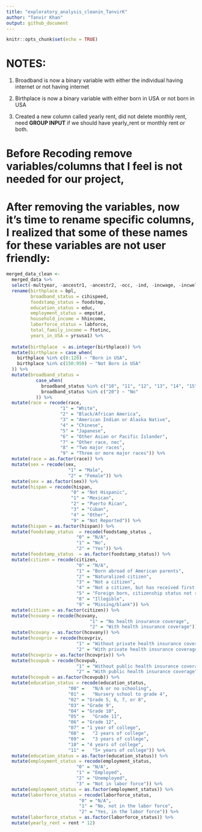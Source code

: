 ```yaml
---
title: "exploratory_analysis_cleanin_TanvirK"
author: "Tanvir Khan" 
output: github_document
---
```



```r
knitr::opts_chunk$set(echo = TRUE)
```

# NOTES:
1. Broadband is now a binary variable with either the individual having internet or not having internet 

3. Birthplace is now a binary variable with either born in USA or not born in USA 

2. Created a new column called yearly rent, did not delete monthly rent, need **GROUP INPUT** if we should have yearly_rent or monthly rent or both. 

# Before Recoding remove variables/columns that I feel is not needed for our project, 

# After removing the variables, now it's time to rename specific columns, I realized that some of these names for these variables are not user friendly:

```r
merged_data_clean <- 
  merged_data %>%
  select(-multyear, -ancestr1, -ancestr2, -occ, -ind, -incwage, -incwelfr, -poverty, -occscore, -pwpuma00, -tranwork, -inctot) %>%
  rename(birthplace = bpl, 
         broadband_status = cihispeed, 
         foodstamp_status = foodstmp,
         education_status = educ,
         employment_status = empstat,
         household_income = hhincome, 
         laborforce_status = labforce,
         total_family_income = ftotinc, 
         years_in_USA = yrsusa1) %>%
  
  mutate(birthplace  = as.integer(birthplace)) %>%
  mutate(birthplace = case_when(
    birthplace %in% c(0:120) ~ "Born in USA",
    birthplace %in% c(150:950) ~ "Not Born in USA"
  )) %>% 
  mutate(broadband_status = 
           case_when(
             broadband_status %in% c("10", "11", "12", "13", "14", "15", "16", "17") ~ "Yes",
             broadband_status %in% c("20") ~ "No"
           )) %>% 
  mutate(race = recode(race, 
                    "1" = "White",
                    "2" = "Black/African America",
                    "3" = "American Indian or Alaska Native",
                    "4" = "Chinese",
                    "5" = "Japanese",
                    "6" = "Other Asian or Pacific Islander",
                    "7" = "Other race, nec",
                    "8" = "Two major races", 
                    "9" = "Three or more major races")) %>%
  mutate(race = as.factor(race)) %>% 
  mutate(sex = recode(sex,
                       "1" = "Male",
                       "2" = "Female")) %>%
  mutate(sex = as.factor(sex)) %>%
  mutate(hispan = recode(hispan,
                        "0" = "Not Hispanic", 
                        "1" = "Mexican",
                        "2" = "Puerto Rican",
                        "3" = "Cuban",
                        "4" = "Other",
                        "9" = "Not Reported")) %>%
  mutate(hispan = as.factor(hispan)) %>% 
  mutate(foodstamp_status  = recode(foodstamp_status ,
                          "0" = "N/A",
                          "1" = "No",
                          "2" = "Yes")) %>%
  mutate(foodstamp_status  = as.factor(foodstamp_status)) %>% 
  mutate(citizen = recode(citizen,
                          "0" = "N/A",
                          "1" = "Born abroad of American parents",
                          "2" = "Naturalized citizen",
                          "3" = "Not a citizen",
                          "4" = "Not a citizen, but has received first papers",
                          "5" = "Foreign born, citizenship status not reported",
                          "8" = "Illegible",
                          "9" = "Missing/blank")) %>%
  mutate(citizen = as.factor(citizen)) %>% 
  mutate(hcovany = recode(hcovany,
                               "1" = "No health insurance coverage",
                               "2" = "With health insurance coverage")) %>%
  mutate(hcovany = as.factor(hcovany)) %>% 
  mutate(hcovpriv = recode(hcovpriv,
                          "1" = "Without private health insurance coverage",
                          "2" = "With private health insurance coverage")) %>% 
  mutate(hcovpriv = as.factor(hcovpriv)) %>% 
  mutate(hcovpub = recode(hcovpub,
                          "1" = "Without public health insurance coverage",
                          "2" = "With public health insurance coverage")) %>% 
  mutate(hcovpub = as.factor(hcovpub)) %>% 
  mutate(education_status = recode(education_status,
                       "00" =	"N/A or no schooling",
                       "01" =	"Nursery school to grade 4",
                       "02" = "Grade 5, 6, 7, or 8",
                       "03" = "Grade 9",
                       "04" = "Grade 10",
                       "05" =	"Grade 11",
                       "06"	= "Grade 12",
                       "07" = "1 year of college",
                       "08" =	"2 years of college", 
                       "09" =	"3 years of college",
                       "10"	= "4 years of college", 
                       "11" =	"5+ years of college")) %>% 
  mutate(education_status = as.factor(education_status)) %>% 
  mutate(employment_status = recode(employment_status,
                          "0" = "N/A",
                          "1" = "Employed",
                          "2" = "Unemployed",
                          "3" = "Not in labor force")) %>%
  mutate(employment_status = as.factor(employment_status)) %>% 
  mutate(laborforce_status = recode(laborforce_status,
                           "0" = "N/A",
                           "1" = "No, not in the labor force",
                           "2" = "Yes, in the labor force")) %>%
  mutate(laborforce_status = as.factor(laborforce_status)) %>%
  mutate(yearly_rent = rent * 12)
```


